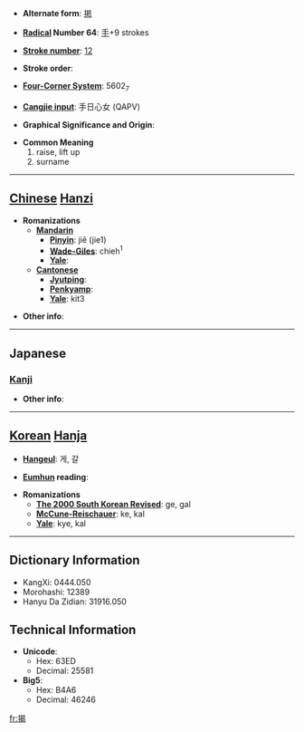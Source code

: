 * '''Alternate form''': [[掲]]

* '''[[Wiktionary:Chinese radical index| Radical]] Number 64''': [[Wiktionary:Chinese radical index 手|手]]+9 strokes

* '''[[Wiktionary:Chinese total strokes index|Stroke number]]''': [[Wiktionary:Chinese total strokes index 12|12]]

* '''Stroke order''': 

* '''[[Wiktionary:Chinese four corner index|Four-Corner System]]''': 5602<sub>7</sub>

* '''[[Wiktionary:Chinese Cangjie index|Cangjie input]]''': 手日心女 (QAPV)

* '''Graphical Significance and Origin''': 

* '''Common Meaning'''
*#raise, lift up
*# surname


----

== [[Chinese]] [[Hanzi]] ==

* '''Romanizations'''
** '''[[Mandarin]]'''
*** '''[[Pinyin]]''': jiē (jie1)
*** '''[[Wade-Giles]]''': chieh<sup>1</sup>
*** '''[[Yale]]''': 
** '''[[Cantonese]]'''
*** '''[[Jyutping]]''':
*** '''[[Penkyamp]]''': 
*** '''[[Yale]]''': kit3

* '''Other info''': 

----

==Japanese==
===[[Kanji]]===
{{kanji|on readings=[[けい]] (kei), [[けつ]] (ketsu)
|kun readings=[[かかげる]] (kakageru)
}}

* '''Other info''':  

----

== [[Korean]] [[Hanja]] ==

* '''[[Hangeul]]''': 게, 갈

* '''[[Eumhun]] reading''': 

* '''Romanizations'''
** '''[[The 2000 South Korean Revised Romanization|The 2000 South Korean Revised]]''': ge, gal
** '''[[McCune-Reischauer]]''': ke, kal
** '''[[Yale]]''': kye, kal

----

== Dictionary Information ==

* KangXi: 0444.050
* Morohashi: 12389
* Hanyu Da Zidian: 31916.050

== Technical Information ==

* '''Unicode''':
** Hex: 63ED
** Decimal: 25581
* '''Big5''':
** Hex: B4A6
** Decimal: 46246

[[fr:揭]]